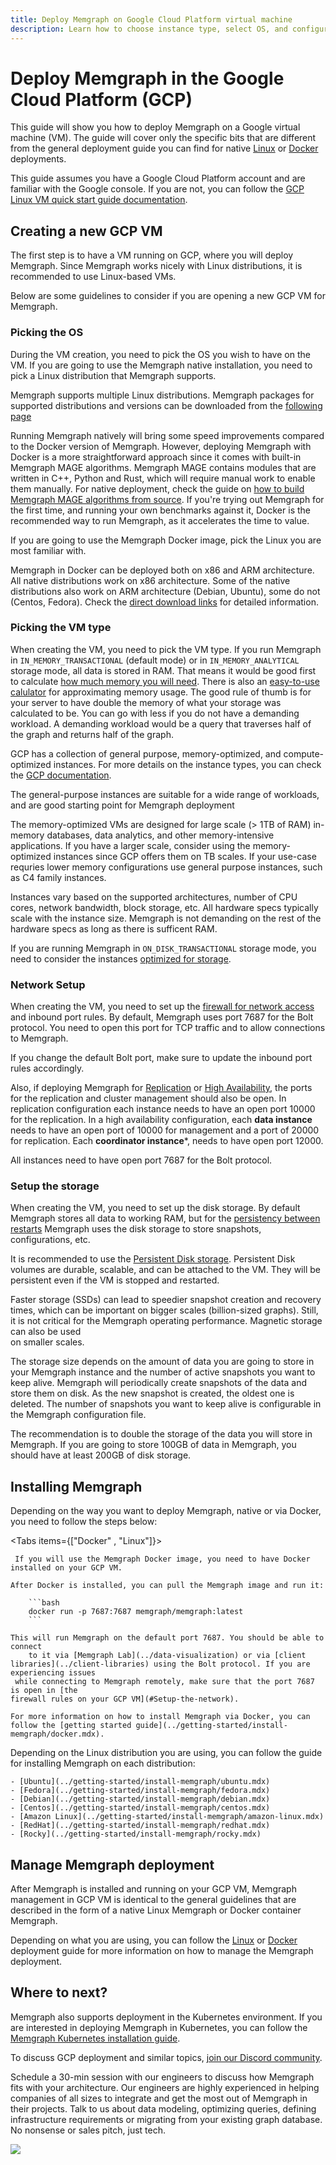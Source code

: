 ```yaml
---
title: Deploy Memgraph on Google Cloud Platform virtual machine 
description: Learn how to choose instance type, select OS, and configure the network for Memgraph deployment.
---
```



# Deploy Memgraph in the Google Cloud Platform (GCP)

This guide will show you how to deploy Memgraph on a Google virtual machine
(VM). The guide will cover only the specific bits that are different from the
general deployment guide you can find for native [Linux](./linux.mdx) or
[Docker](./docker.mdx) deployments.

This guide assumes you have a Google Cloud Platform account and are familiar
with the Google console. If you are not, you can follow the [GCP Linux VM quick
start guide
documentation](https://cloud.google.com/compute/docs/create-linux-vm-instance).

## Creating a new GCP VM

The first step is to have a VM running on GCP, where you will deploy Memgraph.
Since Memgraph works nicely with Linux distributions, it is recommended to use
Linux-based VMs.

Below are some guidelines to consider if you are opening a new GCP VM for
Memgraph. 

### Picking the OS 

During the VM creation, you need to pick the OS you wish to have on the VM. If
you are going to use the Memgraph native installation, you need to pick a Linux
distribution that Memgraph supports.

Memgraph supports multiple Linux distributions. Memgraph packages for supported distributions and versions can be downloaded 
from the [following page](/getting-started/install-memgraph/direct-download-links#linux)

Running Memgraph natively will bring some speed improvements compared to the
Docker version of Memgraph. However, deploying Memgraph with Docker is a more straightforward approach
since it comes with built-in Memgraph MAGE algorithms.
Memgraph MAGE contains modules that are written in C++, Python and Rust, which 
will require manual work to enable them manually. For native deployment, check the guide on 
[how to build Memgraph MAGE algorithms from source](/custom-query-modules#install-mage-and-import-query-modules).
If you're trying out Memgraph for the first time, and running your own benchmarks against it, Docker is the 
recommended way to run Memgraph, as it accelerates the time to value.

If you are going to use the Memgraph Docker image, pick the Linux you are most familiar with.

Memgraph in Docker can be deployed both on x86 and ARM architecture. All native
distributions work on x86 architecture. Some of the native distributions also
work on ARM architecture (Debian, Ubuntu), some do not (Centos, Fedora). Check
the [direct download
links](/getting-started/install-memgraph/direct-download-links#linux) for
detailed information.


### Picking the VM type

When creating the VM, you need to pick the VM type. If you run
Memgraph in `IN_MEMORY_TRANSACTIONAL` (default mode) or in
`IN_MEMORY_ANALYTICAL` storage mode, all data is stored in RAM. That means it
would be good first to calculate [how much memory you will
need](/fundamentals/storage-memory-usage#calculate-storage-memory-usage). There
is also an [easy-to-use
calulator](https://memgraph.com/enterprise#ram-calculator) for approximating
memory usage. The good rule of thumb is for your server to have double the memory of what your
storage was calculated to be. You can go with less if you do not have a demanding
workload. A demanding workload would be a query that traverses half of the graph
and returns half of the graph. 


GCP has a collection of general purpose, memory-optimized, and compute-optimized
instances. For more details on the instance types, you can check the [GCP
documentation](https://cloud.google.com/compute/docs/machine-resource). 

The general-purpose instances are suitable for a wide range of workloads, and
are good starting point for Memgraph deployment


The memory-optimized VMs are designed for large scale (> 1TB of RAM) in-memory
databases, data analytics, and other memory-intensive applications. If you have
a larger scale, consider using the memory-optimized instances since GCP offers
them on TB scales. If your use-case requries lower memory configurations use general purpose instances, such
as C4 family instances. 

Instances vary based on the supported architectures, number of CPU cores,
network bandwidth, block storage, etc. All hardware specs typically scale with the
instance size. Memgraph is not demanding on the rest of the hardware specs as long as there
is sufficent RAM. 

If you are running Memgraph in `ON_DISK_TRANSACTIONAL` storage mode, you need to
consider the instances [optimized for
storage](https://cloud.google.com/compute/docs/storage-optimized-machines).


### Network Setup

When creating the VM, you need to set up the [firewall for network access](https://cloud.google.com/firewall/docs/using-firewalls) and
inbound port rules. By default, Memgraph uses port 7687 for the Bolt
protocol. You need to open this port for TCP traffic and to allow connections to
Memgraph. 

If you change the default Bolt port, make sure to update the inbound port rules
accordingly.

Also, if deploying Memgraph for
[Replication](/clustering/replication#replication) or [High
Availability](/clustering/high-availability#high-availability-enterprise), the
ports for the replication and cluster management should also be open. 
In replication configuration each instance needs to have an open port 10000 for the
replication. In a high availability configuration, each **data instance** needs to have an open
port of 10000 for management and a port of 20000 for replication. Each **coordinator
instance***, needs to have open port 12000. 

All instances need to have open port 7687 for the Bolt protocol.

### Setup the storage 

When creating the VM, you need to set up the disk storage. By default Memgraph
stores all data to working RAM, but for the [persistency between
restarts](/fundamentals/data-durability) Memgraph uses the disk storage to store
snapshots, configurations, etc.

It is recommended to use the [Persistent Disk 
storage](https://cloud.google.com/compute/docs/disks). Persistent Disk volumes
are durable, scalable, and can be attached to the VM. They will be
persistent even if the VM is stopped and restarted. 

Faster storage (SSDs) can lead to speedier snapshot creation and recovery times,
which can be important on bigger scales (billion-sized graphs). Still, it is not
critical for the Memgraph operating performance. Magnetic storage can also be
used  
on smaller scales.

The storage size depends on the amount of data you are going to store in your
Memgraph instance and the number of active snapshots you want to keep alive.
Memgraph will periodically create snapshots of the data and store them on disk.
As the new snapshot is created, the oldest one is deleted. The number of
snapshots you want to keep alive is configurable in the Memgraph configuration
file.

The recommendation is to double the storage of the data you will store in
Memgraph. If you are going to store 100GB of data in Memgraph, you should have
at least 200GB of disk storage. 


## Installing Memgraph 

Depending on the way you want to deploy Memgraph, native or via Docker, you need
to follow the steps below: 

<Tabs items={["Docker" , "Linux"]}>

 <Tab> 
 
     If you will use the Memgraph Docker image, you need to have Docker installed on your GCP VM.

    After Docker is installed, you can pull the Memgraph image and run it:

        ```bash
        docker run -p 7687:7687 memgraph/memgraph:latest
        ```

    This will run Memgraph on the default port 7687. You should be able to connect
        to it via [Memgraph Lab](../data-visualization) or via [client
    libraries](../client-libraries) using the Bolt protocol. If you are experiencing issues
     while connecting to Memgraph remotely, make sure that the port 7687 is open in [the
    firewall rules on your GCP VM](#Setup-the-network). 

    For more information on how to install Memgraph via Docker, you can follow the [getting started guide](../getting-started/install-memgraph/docker.mdx).

 </Tab>
 
 <Tab>

 Depending on the Linux distribution you are using, you can follow the guide for
 installing Memgraph on each distribution: 

    - [Ubuntu](../getting-started/install-memgraph/ubuntu.mdx)
    - [Fedora](../getting-started/install-memgraph/fedora.mdx)
    - [Debian](../getting-started/install-memgraph/debian.mdx)
    - [Centos](../getting-started/install-memgraph/centos.mdx)
    - [Amazon Linux](../getting-started/install-memgraph/amazon-linux.mdx)
    - [RedHat](../getting-started/install-memgraph/redhat.mdx)
    - [Rocky](../getting-started/install-memgraph/rocky.mdx)

 </Tab> 
 
 </Tabs>

## Manage Memgraph deployment

After Memgraph is installed and running on your GCP VM, Memgraph management in
GCP VM is identical to the general guidelines that are described in the form of
a native Linux Memgraph or Docker container Memgraph. 

Depending on what you are using, you can follow the [Linux](./linux.mdx) or
[Docker](./docker.mdx) deployment guide for more information on how to manage
the Memgraph deployment.


## Where to next? 

Memgraph also supports deployment in the Kubernetes environment. If you are
interested in deploying Memgraph in Kubernetes, you can follow the [Memgraph
Kubernetes installation
guide](../getting-started/install-memgraph/kubernetes.mdx). 

To discuss GCP deployment and similar topics, [join our Discord
community](https://www.discord.gg/memgraph).

Schedule a 30-min session with our engineers to discuss how Memgraph fits with
your architecture. Our engineers are highly experienced in helping companies of
all sizes to integrate and get the most out of Memgraph in their projects. Talk
to us about data modeling, optimizing queries, defining infrastructure
requirements or migrating from your existing graph database. No nonsense or
sales pitch, just tech.

![](/pages/getting-started/memgraph-office-hours.svg)

<Cards>
  <Card
    title="Book a call"
    href="https://memgraph.com/office-hours"
  />
</Cards>
